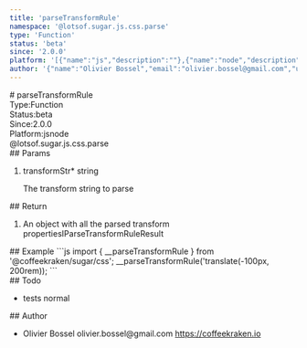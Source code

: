```yaml
---
title: 'parseTransformRule'
namespace: '@lotsof.sugar.js.css.parse'
type: 'Function'
status: 'beta'
since: '2.0.0'
platform: '[{"name":"js","description":""},{"name":"node","description":""}]'
author: '{"name":"Olivier Bossel","email":"olivier.bossel@gmail.com","url":"https://coffeekraken.io"}'
---
```

<div class="docmap-mdx">
# parseTransformRule
<div class="_metas">
<div class="_type"><span class="_type-label">Type:</span><span class="_type-value">Function</span></div>
<div class="_status"><span class="_status-label">Status:</span><span class="_status-value -beta">beta</span></div>
<div class="_since"><span class="_since-label">Since:</span><span class="_since-value">2.0.0</span></div>
<div class="_platform"><span class="_platform-label">Platform:</span><span class="_platform-value">js</span><span class="_platform-value">node</span></div>
</div>
<div class="_namespace">@lotsof.sugar.js.css.parse</div>
<div class="_params">
## Params
<ol class="_list">
<li class="_item">
<span class="_name">transformStr<span class="_required">*</span></span><span class="_default"></span> <span class="_type">string</span>
<p class="_description">The transform string to parse</p>
</li>
</ol>
</div>
<div class="_return">
## Return
<ol class="_list">
<li class="_item">
<span class="_description">An object with all the parsed transform properties</span><span class="_default"></span><span class="_type">IParseTransformRuleResult</span>
</li>
</ol>
</div>
<div class="_examples">
## Example
```js
import { __parseTransformRule } from '@coffeekraken/sugar/css';
__parseTransformRule('translate(-100px, 200rem));
```
</div>
<div class="_todo">
## Todo
<ul class="_list">
<li class="_item">
<span class="_description">tests</span>
<span class="_priority -normal">normal</span>
</li>
</ul>
</div>
<div class="_author">
## Author
<ul class="_list">
<li class="_item">
<span class="_name">Olivier Bossel</span>
<span class="_email">olivier.bossel@gmail.com</span>
<a href="https://coffeekraken.io" target="_blank" class="_url">https://coffeekraken.io</a>
</li>
</ul>
</div>
</div>